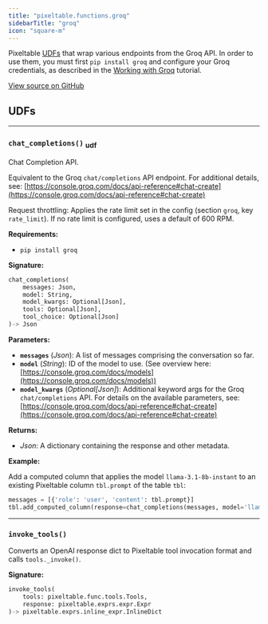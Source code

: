 ```yaml
---
title: "pixeltable.functions.groq"
sidebarTitle: "groq"
icon: "square-m"
---
```


Pixeltable [UDFs](https://pixeltable.readme.io/docs/user-defined-functions-udfs) that wrap various endpoints from the Groq API. In order to use them, you must first `pip install groq` and configure your Groq credentials, as described in the [Working with Groq](https://pixeltable.readme.io/docs/working-with-groq) tutorial.


<a href="https://github.com/pixeltable/pixeltable/blob/v0.4/pixeltable/functions/groq.py#L0" target="_blank">View source on GitHub</a>

## UDFs


---

### `chat_completions()` <sub>udf</sub>

Chat Completion API.


Equivalent to the Groq `chat/completions` API endpoint. For additional details, see: [https://console.groq.com/docs/api-reference#chat-create](https://console.groq.com/docs/api-reference#chat-create)

Request throttling: Applies the rate limit set in the config (section `groq`, key `rate_limit`). If no rate limit is configured, uses a default of 600 RPM.

**Requirements:**

- `pip install groq`


**Signature:**

```python
chat_completions(
    messages: Json,
    model: String,
    model_kwargs: Optional[Json],
    tools: Optional[Json],
    tool_choice: Optional[Json]
)-> Json
```

**Parameters:**

- **`messages`** (*Json*): A list of messages comprising the conversation so far.
- **`model`** (*String*): ID of the model to use. (See overview here: [https://console.groq.com/docs/models](https://console.groq.com/docs/models))
- **`model_kwargs`** (*Optional[Json]*): Additional keyword args for the Groq `chat/completions` API. For details on the available parameters, see: [https://console.groq.com/docs/api-reference#chat-create](https://console.groq.com/docs/api-reference#chat-create)

**Returns:**

- *Json*: A dictionary containing the response and other metadata.



**Example:**

Add a computed column that applies the model `llama-3.1-8b-instant` to an existing Pixeltable column `tbl.prompt` of the table `tbl`:
```python
messages = [{'role': 'user', 'content': tbl.prompt}]
tbl.add_computed_column(response=chat_completions(messages, model='llama-3.1-8b-instant'))
```


---

### `invoke_tools()`

Converts an OpenAI response dict to Pixeltable tool invocation format and calls `tools._invoke()`.


**Signature:**

```python
invoke_tools(
    tools: pixeltable.func.tools.Tools,
    response: pixeltable.exprs.expr.Expr
)-> pixeltable.exprs.inline_expr.InlineDict
```

